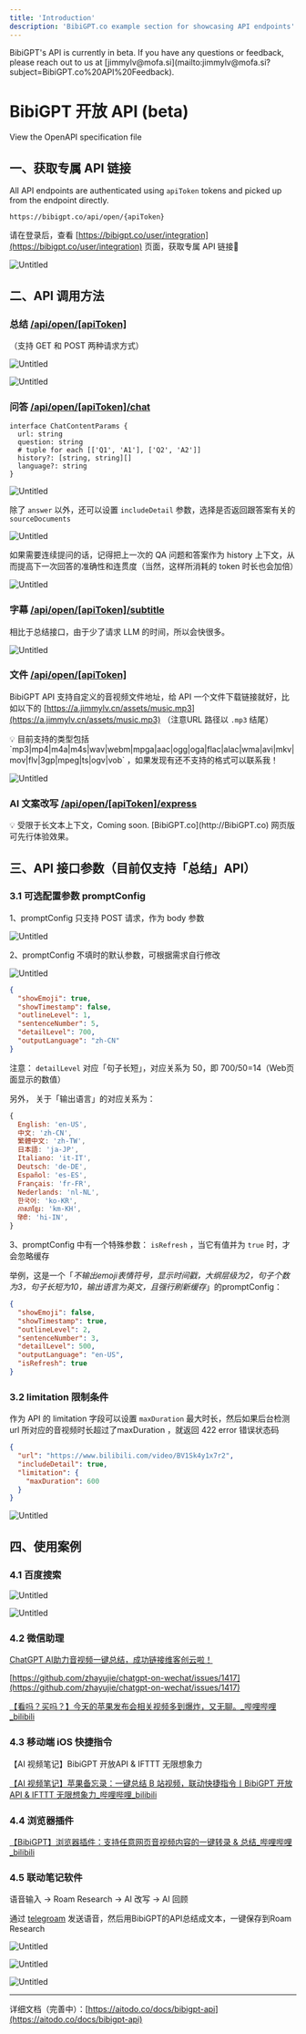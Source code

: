 ```yaml
---
title: 'Introduction'
description: 'BibiGPT.co example section for showcasing API endpoints'
---
```


<Note>
  BibiGPT's API is currently in beta. If you have any questions or feedback, please reach out to us at
  [jimmylv@mofa.si](mailto:jimmylv@mofa.si?subject=BibiGPT.co%20API%20Feedback).
</Note>

# BibiGPT 开放 API (beta)

<Card title="BibiGPT.co API Endpoints" icon="leaf" href="https://bibigpt.co/api/open/docs.json">
  View the OpenAPI specification file
</Card>

## 一、获取专属 API 链接

All API endpoints are authenticated using `apiToken` tokens and picked up from the endpoint directly.

```shell
https://bibigpt.co/api/open/{apiToken}
```

请在登录后，查看 [https://bibigpt.co/user/integration](https://bibigpt.co/user/integration) 页面，获取专属 API 链接🔗

![Untitled](/images/api/Untitled.png)

## 二、API 调用方法

### 总结 [/api/open/[apiToken]](https://bibigpt.co/api/open/%5BapiToken%5D/chat)

（支持 GET 和 POST 两种请求方式）

![Untitled](/images/api/Untitled%201.png)

![Untitled](/images/api/Untitled%202.png)

### 问答 [/api/open/[apiToken]/chat](https://bibigpt.co/api/open/%5BapiToken%5D/chat)

```tsx
interface ChatContentParams {
  url: string
  question: string
  # tuple for each [['Q1', 'A1'], ['Q2', 'A2']]
  history?: [string, string][]
  language?: string
}
```

![Untitled](/images/api/Untitled%203.png)

除了 `answer` 以外，还可以设置 `includeDetail` 参数，选择是否返回跟答案有关的 `sourceDocuments`

![Untitled](/images/api/Untitled%204.png)

如果需要连续提问的话，记得把上一次的 QA 问题和答案作为 history 上下文，从而提高下一次回答的准确性和连贯度（当然，这样所消耗的 token 时长也会加倍）

![Untitled](/images/api/Untitled%205.png)

### 字幕 [/api/open/[apiToken]/subtitle](https://bibigpt.co/api/open/%5BapiToken%5D/subtitle)

相比于总结接口，由于少了请求 LLM 的时间，所以会快很多。

![Untitled](/images/api/Untitled%206.png)

### 文件 [/api/open/[apiToken]](https://bibigpt.co/api/open/%5BapiToken%5D/chat)

BibiGPT API 支持自定义的音视频文件地址，给 API 一个文件下载链接就好，比如以下的 [https://a.jimmylv.cn/assets/music.mp3](https://a.jimmylv.cn/assets/music.mp3) （注意URL 路径以 `.mp3` 结尾）

<aside>
  💡 目前支持的类型包括 `mp3|mp4|m4a|m4s|wav|webm|mpga|aac|ogg|oga|flac|alac|wma|avi|mkv|mov|flv|3gp|mpeg|ts|ogv|vob` ，如果发现有还不支持的格式可以联系我！

</aside>

![Untitled](/images/api/Untitled%207.png)

### AI 文案改写 [/api/open/[apiToken]/express](https://bibigpt.co/api/open/%5BapiToken%5D/express)

<aside>
  💡 受限于长文本上下文，Coming soon. [BibiGPT.co](http://BibiGPT.co) 网页版可先行体验效果。

</aside>

## 三、API 接口参数（目前仅支持「总结」API）

### 3.1 可选配置参数 promptConfig

1、promptConfig 只支持 POST 请求，作为 body 参数

![Untitled](/images/api/Untitled%208.png)

2、promptConfig 不填时的默认参数，可根据需求自行修改

![Untitled](/images/api/Untitled%209.png)

```json
{
  "showEmoji": true,
  "showTimestamp": false,
  "outlineLevel": 1,
  "sentenceNumber": 5,
  "detailLevel": 700,
  "outputLanguage": "zh-CN"
}
```

注意： `detailLevel` 对应「句子长短」，对应关系为 50，即 700/50=14（Web页面显示的数值）

另外， 关于「输出语言」的对应关系为：

```jsx
{
  English: 'en-US',
  中文: 'zh-CN',
  繁體中文: 'zh-TW',
  日本語: 'ja-JP',
  Italiano: 'it-IT',
  Deutsch: 'de-DE',
  Español: 'es-ES',
  Français: 'fr-FR',
  Nederlands: 'nl-NL',
  한국어: 'ko-KR',
  ភាសាខ្មែរ: 'km-KH',
  हिंदी: 'hi-IN',
}
```

3、promptConfig 中有一个特殊参数： `isRefresh` ，当它有值并为 `true` 时，才会忽略缓存

举例，这是一个「_不输出emoji表情符号，显示时间戳，大纲层级为2，句子个数为3，句子长短为10，输出语言为英文，且强行刷新缓存_」的promptConfig：

```json
{
  "showEmoji": false,
  "showTimestamp": true,
  "outlineLevel": 2,
  "sentenceNumber": 3,
  "detailLevel": 500,
  "outputLanguage": "en-US",
  "isRefresh": true
}
```

### 3.2 limitation 限制条件

作为 API 的 limitation 字段可以设置 `maxDuration` 最大时长，然后如果后台检测 url 所对应的音视频时长超过了maxDuration ，就返回 422 error 错误状态码

```json
{
  "url": "https://www.bilibili.com/video/BV1Sk4y1x7r2",
  "includeDetail": true,
  "limitation": {
    "maxDuration": 600
  }
}
```

![Untitled](/images/api/Untitled%2010.png)

## 四、使用案例

### 4.1 百度搜索

![Untitled](/images/api/Untitled%2011.png)

![Untitled](/images/api/Untitled%2012.png)

### 4.2 微信助理

[ChatGPT AI助力音视频一键总结，成功链接维客创云啦！](https://mp.weixin.qq.com/s/iFoi6Yx7QU1Oh042Az4hlQ)

[https://github.com/zhayujie/chatgpt-on-wechat/issues/1417](https://github.com/zhayujie/chatgpt-on-wechat/issues/1417)

[【看吗？买吗？】今天的苹果发布会相关视频多到爆炸，又无聊。\_哔哩哔哩\_bilibili](https://www.bilibili.com/video/BV1GN4y1X7Na)

### 4.3 移动端 iOS 快捷指令

【AI 视频笔记】BibiGPT 开放API & IFTTT 无限想象力

[【AI 视频笔记】苹果备忘录：一键总结 B 站视频，联动快捷指令丨BibiGPT 开放API & IFTTT 无限想象力\_哔哩哔哩\_bilibili](https://www.bilibili.com/video/BV1ZN411z7Hc/)

### 4.4 浏览器插件

[【BibiGPT】浏览器插件：支持任意网页音视频内容的一键转录 & 总结\_哔哩哔哩\_bilibili](https://www.bilibili.com/video/BV1gN411W7NY)

### 4.5 联动笔记软件

语音输入 → Roam Research → AI 改写 → AI 回顾

通过 [telegroam](https://github.com/JimmyLv/telegroam) 发送语音，然后用BibiGPT的API总结成文本，一键保存到Roam Research

![Untitled](/images/api/Untitled%2013.png)

![Untitled](/images/api/Untitled%2014.png)

![Untitled](/images/api/Untitled%2015.png)

---

详细文档（完善中）：[https://aitodo.co/docs/bibigpt-api](https://aitodo.co/docs/bibigpt-api)
